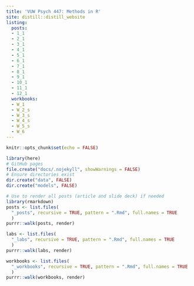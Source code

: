 ```yaml
---
title: 'VUW Psych 447: Methods in R'
site: distill::distill_website
listing:
  posts:
  - 1_1
  - 2_1
  - 3_1
  - 4_1
  - 5_1
  - 6_1
  - 7_1
  - 8_1
  - 9_1
  - 10_1
  - 11_1
  - 12_1
  workbooks:
  - W_1
  - W_2_s
  - W_3_s
  - W_4_s
  - W_5_s
  - W_6
---
```


```r
knitr::opts_chunk$set(echo = FALSE)
```

```r
library(here)
# GitHub pages
file.create("docs/.nojekyll", showWarnings = FALSE)
# Ensure directories exist
dir.create("data", FALSE)
dir.create("models", FALSE)
```

```r
# Use to render all posts (article and slide deck) if needed
library(rmarkdown)
posts <- list.files(
  "_posts", recursive = TRUE, pattern = ".Rmd", full.names = TRUE
  )
purrr::walk(posts, render)

labs <- list.files(
  "_labs", recursive = TRUE, pattern = ".Rmd", full.names = TRUE
  )
purrr::walk(labs, render)

workbooks <- list.files(
  "_workbooks", recursive = TRUE, pattern = ".Rmd", full.names = TRUE
  )
purrr::walk(workbooks, render)
```

